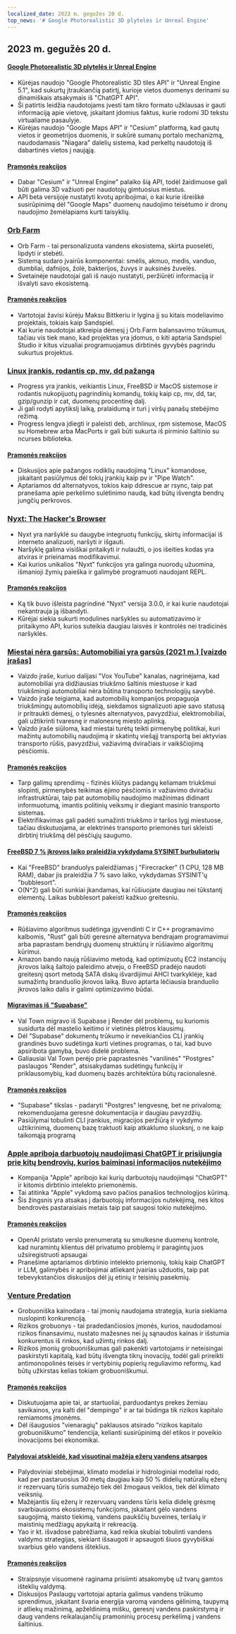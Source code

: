 ```yaml
---
localized_date: 2023 m. gegužės 20 d.
top_news: '# Google Photorealistic 3D plytelės ir Unreal Engine'
---
```


## 2023 m. gegužės 20 d.

#### [Google Photorealistic 3D plytelės ir Unreal Engine](https://nilsbakker.nl/portfolio/3d-tiles/)

- Kūrėjas naudojo "Google Photorealistic 3D tiles API" ir "Unreal Engine 5.1", kad sukurtų įtraukiančią patirtį, kurioje vietos duomenys derinami su dinamiškais atsakymais iš "ChatGPT API".
- Ši patirtis leidžia naudotojams įvesti tam tikro formato užklausas ir gauti informaciją apie vietovę, įskaitant įdomius faktus, kurie rodomi 3D tekstu virtualiame pasaulyje.
- Kūrėjas naudojo "Google Maps API" ir "Cesium" platformą, kad gautų vietos ir geometrijos duomenis, ir sukūrė sumanų portalo mechanizmą, naudodamasis "Niagara" dalelių sistema, kad perkeltų naudotoją iš dabartinės vietos į naująją.

#### [Pramonės reakcijos](http://news.ycombinator.com/item?id=36000631)

- Dabar "Cesium" ir "Unreal Engine" palaiko šią API, todėl žaidimuose gali būti galima 3D važiuoti per naudotojų gimtuosius miestus.
- API beta versijoje nustatyti kvotų apribojimai, o kai kurie išreiškė susirūpinimą dėl "Google Maps" duomenų naudojimo teisėtumo ir dronų naudojimo žemėlapiams kurti taisyklių.

### [Orb Farm](https://orb.farm/)

- Orb Farm - tai personalizuota vandens ekosistema, skirta puoselėti, lipdyti ir stebėti.
- Sistemą sudaro įvairūs komponentai: smėlis, akmuo, medis, vanduo, dumbliai, dafnijos, žolė, bakterijos, žuvys ir auksinės žuvelės.
- Svetainėje naudotojai gali iš naujo nustatyti, peržiūrėti informaciją ir išvalyti savo ekosistemą.

#### [Pramonės reakcijos](http://news.ycombinator.com/item?id=35999835)

- Vartotojai žavisi kūrėju Maksu Bittkeriu ir lygina jį su kitais modeliavimo projektais, tokiais kaip Sandspiel.
- Kai kurie naudotojai atkreipia dėmesį į Orb.Farm balansavimo trūkumus, tačiau vis tiek mano, kad projektas yra įdomus, o kiti aptaria Sandspiel Studio ir kitus vizualiai programuojamus dirbtinės gyvybės pagrindu sukurtus projektus.

### [Linux įrankis, rodantis cp, mv, dd pažangą](https://github.com/Xfennec/progress)

- Progress yra įrankis, veikiantis Linux, FreeBSD ir MacOS sistemose ir rodantis nukopijuotų pagrindinių komandų, tokių kaip cp, mv, dd, tar, gzip/gunzip ir cat, duomenų procentinę dalį.
- Ji gali rodyti apytikslį laiką, pralaidumą ir turi į viršų panašų stebėjimo režimą.
- Progress lengva įdiegti ir paleisti deb, archlinux, rpm sistemose, MacOS su Homebrew arba MacPorts ir gali būti sukurta iš pirminio šaltinio su ncurses biblioteka.

#### [Pramonės reakcijos](http://news.ycombinator.com/item?id=36000407)

- Diskusijos apie pažangos rodiklių naudojimą "Linux" komandose, įskaitant pasiūlymus dėl tokių įrankių kaip pv ir "Pipe Watch".
- Aptariamos dd alternatyvos, tokios kaip ddrescue ar rsync, taip pat pranešama apie perkėlimo sulėtinimo naudą, kad būtų išvengta bendrų jungčių perkrovos.

### [Nyxt: The Hacker's Browser](https://nyxt.atlas.engineer/)

- Nyxt yra naršyklė su daugybe integruotų funkcijų, skirtų informacijai iš interneto analizuoti, naršyti ir išgauti.
- Naršyklę galima visiškai pritaikyti ir nulaužti, o jos išeities kodas yra atviras ir prieinamas modifikavimui.
- Kai kurios unikalios "Nyxt" funkcijos yra galinga nuorodų užuomina, išmanioji žymių paieška ir galimybė programuoti naudojant REPL.

#### [Pramonės reakcijos](http://news.ycombinator.com/item?id=36006423)

- Ką tik buvo išleista pagrindinė "Nyxt" versija 3.0.0, ir kai kurie naudotojai nekantrauja ją išbandyti.
- Kūrėjai siekia sukurti modulines naršykles su automatizavimo ir pritaikymo API, kurios suteikia daugiau laisvės ir kontrolės nei tradicinės naršyklės.

### [Miestai nėra garsūs: Automobiliai yra garsūs (2021 m.) [vaizdo įrašas]](https://www.youtube.com/watch?v=CTV-wwszGw8)

- Vaizdo įraše, kuriuo dalijasi "Vox YouTube" kanalas, nagrinėjama, kad automobiliai yra didžiausias triukšmo šaltinis miestuose ir kad triukšmingi automobiliai nėra būtina transporto technologijų savybė.
- Vaizdo įraše teigiama, kad automobilių kompanijos propaguoja triukšmingų automobilių idėją, siekdamos signalizuoti apie savo statusą ir pritraukti dėmesį, o tylesnės alternatyvos, pavyzdžiui, elektromobiliai, gali užtikrinti tvaresnę ir malonesnę miesto aplinką.
- Vaizdo įraše siūloma, kad miestai turėtų teikti pirmenybę politikai, kuri mažintų automobilių naudojimą ir skatintų viešąjį transportą bei aktyvias transporto rūšis, pavyzdžiui, važiavimą dviračiais ir vaikščiojimą pėsčiomis.

#### [Pramonės reakcijos](http://news.ycombinator.com/item?id=35999950)

- Tarp galimų sprendimų - fizinės kliūtys padangų keliamam triukšmui slopinti, pirmenybės teikimas ėjimo pėsčiomis ir važiavimo dviračiu infrastruktūrai, taip pat automobilių naudojimo mažinimas didinant informuotumą, imantis politinių veiksmų ir diegiant masinio transporto sistemas.
- Elektrifikavimas gali padėti sumažinti triukšmo ir taršos lygį miestuose, tačiau diskutuojama, ar elektrinės transporto priemonės turi skleisti dirbtinį triukšmą dėl pėsčiųjų saugumo.

#### [FreeBSD 7 % įkrovos laiko praleidžia vykdydama SYSINIT burbuliatorių](https://twitter.com/cperciva/status/1659558311920914432)

- Kai "FreeBSD" branduolys paleidžiamas į "Firecracker" (1 CPU, 128 MB RAM), dabar jis praleidžia 7 % savo laiko, vykdydamas SYSINIT'ų "bubblesort".
- O(N^2) gali būti sunkiai įkandamas, kai rūšiuojate daugiau nei tūkstantį elementų. Laikas bubblesort pakeisti kažkuo greitesniu.

#### [Pramonės reakcijos](http://news.ycombinator.com/item?id=36002574)

- Rūšiavimo algoritmus sudėtinga įgyvendinti C ir C++ programavimo kalbomis, "Rust" gali būti geresnė alternatyva bendrajam programavimui arba paprastam bendrųjų duomenų struktūrų ir rūšiavimo algoritmų kūrimui.
- Amazon bando naują rūšiavimo metodą, kad optimizuotų EC2 instancijų įkrovos laiką šaltojo paleidimo atveju, o FreeBSD pradėjo naudoti greitesnį qsort metodą SATA diskų išvardijimui AHCI tvarkyklėje, kad sumažintų branduolio įkrovos laiką. Buvo aptarta lėčiausia branduolio įkrovos laiko dalis ir galimi optimizavimo būdai.

#### [Migravimas iš "Supabase"](https://blog.val.town/blog/migrating-from-supabase)

- Val Town migravo iš Supabase į Render dėl problemų, su kuriomis susidurta dėl mastelio keitimo ir vietinės plėtros klausimų.
- Dėl "Supabase" dokumentų trūkumo ir neveikiančios CLI įrankių grandinės buvo sudėtinga kurti vietines programas, o tai, kad buvo apsiribota gamyba, buvo didelė problema.
- Galiausiai Val Town perėjo prie paprastesnės "vanilinės" "Postgres" paslaugos "Render", atsisakydamas sudėtingų funkcijų ir priklausomybių, kad duomenų bazės architektūra būtų racionalesnė.

#### [Pramonės reakcijos](http://news.ycombinator.com/item?id=36004925)

- "Supabase" tikslas - padaryti "Postgres" lengvesnę, bet ne privalomą; rekomenduojama geresnė dokumentacija ir daugiau pavyzdžių.
- Pasiūlymai tobulinti CLI įrankius, migracijos peržiūrą ir vykdymo užtikrinimą, duomenų bazę traktuoti kaip atkaklumo sluoksnį, o ne kaip taikomąją programą

### [Apple apriboja darbuotojų naudojimąsi ChatGPT ir prisijungia prie kitų bendrovių, kurios baiminasi informacijos nutekėjimo](https://www.wsj.com/articles/apple-restricts-use-of-chatgpt-joining-other-companies-wary-of-leaks-d44d7d34)

- Kompanija "Apple" apribojo kai kurių darbuotojų naudojimąsi "ChatGPT" ir kitomis dirbtinio intelekto priemonėmis.
- Tai atitinka "Apple" vykdomą savo pačios panašios technologijos kūrimą.
- Šis žingsnis yra atsakas į darbuotojų informacijos nutekėjimą, nes kitos bendrovės pastaraisiais metais taip pat saugosi tokio nutekėjimo.

#### [Pramonės reakcijos](http://news.ycombinator.com/item?id=36000079)

- OpenAI pristato verslo prenumeratą su smulkesne duomenų kontrole, kad nuramintų klientus dėl privatumo problemų ir paragintų juos užsiregistruoti apsaugai
- Pranešime aptariamos dirbtinio intelekto priemonių, tokių kaip ChatGPT ir LLM, galimybės ir apribojimai atliekant įvairias užduotis, taip pat tebevykstančios diskusijos dėl jų etinių ir teisinių pasekmių.

### [Venture Predation](https://papers.ssrn.com/sol3/papers.cfm?abstract_id=4437360)

- Grobuoniška kainodara - tai įmonių naudojama strategija, kuria siekiama nuslopinti konkurenciją.
- Rizikos grobuonys - tai pradedančiosios įmonės, kurios, naudodamosi rizikos finansavimu, nustato mažesnes nei jų sąnaudos kainas ir išstumia konkurentus iš rinkos, kad užimtų rinkos dalį.
- Rizikos įmonių grobuoniškumas gali pakenkti vartotojams ir neteisingai paskirstyti kapitalą, kad būtų išvengta tikrų inovacijų, todėl gali prireikti antimonopolinės teisės ir vertybinių popierių reguliavimo reformų, kad būtų užkirstas kelias tokiam grobuoniškumui.

#### [Pramonės reakcijos](http://news.ycombinator.com/item?id=36003096)

- Diskutuojama apie tai, ar startuoliai, parduodantys prekes žemiau savikainos, yra kalti dėl "dempingo" ir ar tai būdinga tik rizikos kapitalo remiamoms įmonėms.
- Dėl išaugusios "vienaragių" paklausos atsirado "rizikos kapitalo grobuoniškumo" tendencija, kelianti susirūpinimą dėl etikos ir poveikio inovacijoms bei ekonomikai.

#### [Palydovai atskleidė, kad visuotinai mažėja ežerų vandens atsargos](https://www.science.org/doi/10.1126/science.abo2812)

- Palydoviniai stebėjimai, klimato modeliai ir hidrologiniai modeliai rodo, kad per pastaruosius 30 metų daugiau kaip 50 % didelių natūralių ežerų ir rezervuarų tūris sumažėjo tiek dėl žmogaus veiklos, tiek dėl klimato veiksnių.
- Mažėjantis šių ežerų ir rezervuarų vandens tūris kelia didelę grėsmę svarbiausioms ekosistemų funkcijoms, įskaitant gėlo vandens saugojimą, maisto tiekimą, vandens paukščių buveines, teršalų ir maistinių medžiagų apykaitą ir rekreaciją.
- Yao ir kt. išvadose pabrėžiama, kad reikia skubiai tobulinti vandens valdymo strategijas, siekiant išsaugoti ir apsaugoti šiuos gyvybiškai svarbius gėlo vandens išteklius.

#### [Pramonės reakcijos](http://news.ycombinator.com/item?id=35999438)

- Straipsnyje visuomenė raginama prisiimti atsakomybę už tvarų gamtos išteklių valdymą.
- Diskusijos Paslaugų vartotojai aptaria galimus vandens trūkumo sprendimus, įskaitant švaria energija varomą vandens gėlinimą, taupymą ir atliekų mažinimą, apželdinimą mišku, geresnį vandens paskirstymą ir daug vandens reikalaujančių pramoninių procesų perkėlimą į vandens šaltinius.
